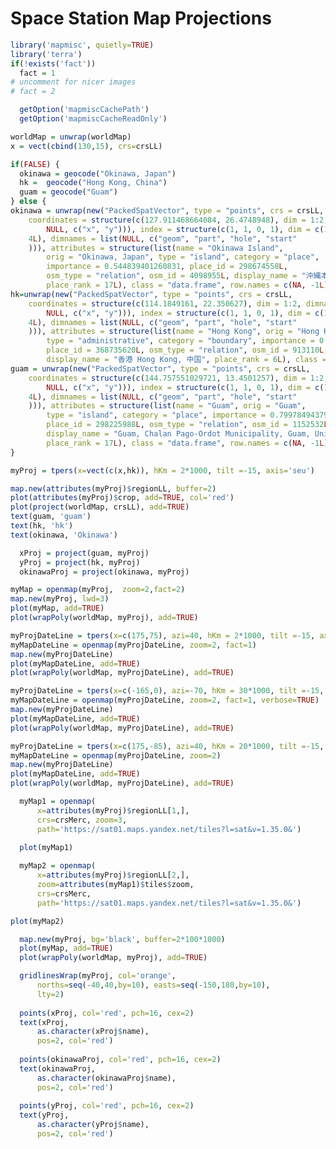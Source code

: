 <!--
%\VignetteEngine{knitr::docco_linear}
%\VignetteIndexEntry{Space Station Map Projections}
%\VignetteEncoding{UTF-8}
-->

# Space Station Map Projections

```r
library('mapmisc', quietly=TRUE)
library('terra')
if(!exists('fact'))
  fact = 1
# uncomment for nicer images
# fact = 2 

```

```r
  getOption('mapmiscCachePath')
  getOption('mapmiscCacheReadOnly')
```

```r
worldMap = unwrap(worldMap)
x = vect(cbind(130,15), crs=crsLL)

if(FALSE) {
  okinawa = geocode("Okinawa, Japan")
  hk =  geocode("Hong Kong, China")
  guam = geocode("Guam")
} else {
okinawa = unwrap(new("PackedSpatVector", type = "points", crs = crsLL, 
    coordinates = structure(c(127.911468664084, 26.4748948), dim = 1:2, dimnames = list(
        NULL, c("x", "y"))), index = structure(c(1, 1, 0, 1), dim = c(1L, 
    4L), dimnames = list(NULL, c("geom", "part", "hole", "start"
    ))), attributes = structure(list(name = "Okinawa Island", 
        orig = "Okinawa, Japan", type = "island", category = "place", 
        importance = 0.544839401260831, place_id = 298674558L, 
        osm_type = "relation", osm_id = 4098955L, display_name = "沖縄本島, 沖縄県, 日本", 
        place_rank = 17L), class = "data.frame", row.names = c(NA, -1L))))
hk=unwrap(new("PackedSpatVector", type = "points", crs = crsLL, 
    coordinates = structure(c(114.1849161, 22.350627), dim = 1:2, dimnames = list(
        NULL, c("x", "y"))), index = structure(c(1, 1, 0, 1), dim = c(1L, 
    4L), dimnames = list(NULL, c("geom", "part", "hole", "start"
    ))), attributes = structure(list(name = "Hong Kong", orig = "Hong Kong, China", 
        type = "administrative", category = "boundary", importance = 0.964301726010044, 
        place_id = 368735620L, osm_type = "relation", osm_id = 913110L, 
        display_name = "香港 Hong Kong, 中国", place_rank = 6L), class = "data.frame", row.names = c(NA, -1L))))
guam = unwrap(new("PackedSpatVector", type = "points", crs = crsLL, 
    coordinates = structure(c(144.757551029721, 13.4501257), dim = 1:2, dimnames = list(
        NULL, c("x", "y"))), index = structure(c(1, 1, 0, 1), dim = c(1L, 
    4L), dimnames = list(NULL, c("geom", "part", "hole", "start"
    ))), attributes = structure(list(name = "Guam", orig = "Guam", 
        type = "island", category = "place", importance = 0.799784943797409, 
        place_id = 298225988L, osm_type = "relation", osm_id = 1152532L, 
        display_name = "Guam, Chalan Pago-Ordot Municipality, Guam, United States", 
        place_rank = 17L), class = "data.frame", row.names = c(NA, -1L))))
}
```






```r
myProj = tpers(x=vect(c(x,hk)), hKm = 2*1000, tilt =-15, axis='seu')
```





 
```r
map.new(attributes(myProj)$regionLL, buffer=2)
plot(attributes(myProj)$crop, add=TRUE, col='red')
plot(project(worldMap, crsLL), add=TRUE)
text(guam, 'guam')
text(hk, 'hk')
text(okinawa, 'Okinawa')
```












```r
  xProj = project(guam, myProj)
  yProj = project(hk, myProj)
  okinawaProj = project(okinawa, myProj)
```




```r
myMap = openmap(myProj,  zoom=2,fact=2)
map.new(myProj, lwd=3)
plot(myMap, add=TRUE)
plot(wrapPoly(worldMap, myProj), add=TRUE)
```



```r
myProjDateLine = tpers(x=c(175,75), azi=40, hKm = 2*1000, tilt =-15, axis='seu')
myMapDateLine = openmap(myProjDateLine, zoom=2, fact=1)
map.new(myProjDateLine)
plot(myMapDateLine, add=TRUE)
plot(wrapPoly(worldMap, myProjDateLine), add=TRUE)
```


```r
myProjDateLine = tpers(x=c(-165,0), azi=-70, hKm = 30*1000, tilt =-15, axis='seu')
myMapDateLine = openmap(myProjDateLine, zoom=2, fact=1, verbose=TRUE)
map.new(myProjDateLine)
plot(myMapDateLine, add=TRUE)
plot(wrapPoly(worldMap, myProjDateLine), add=TRUE)
```

```r
myProjDateLine = tpers(x=c(175,-85), azi=40, hKm = 20*1000, tilt =-15, axis='seu')
myMapDateLine = openmap(myProjDateLine, zoom=2)
map.new(myProjDateLine)
plot(myMapDateLine, add=TRUE)
plot(wrapPoly(worldMap, myProjDateLine), add=TRUE)
```


```r
  
  myMap1 = openmap(
      x=attributes(myProj)$regionLL[1,],
      crs=crsMerc, zoom=3,
      path='https://sat01.maps.yandex.net/tiles?l=sat&v=1.35.0&')
  
  plot(myMap1)

  myMap2 = openmap(
      x=attributes(myProj)$regionLL[2,],
      zoom=attributes(myMap1)$tiles$zoom,
      crs=crsMerc,
      path='https://sat01.maps.yandex.net/tiles?l=sat&v=1.35.0&')

plot(myMap2)

```



```r
  map.new(myProj, bg='black', buffer=2*100*1000)
  plot(myMap, add=TRUE)
  plot(wrapPoly(worldMap, myProj), add=TRUE)  

  gridlinesWrap(myProj, col='orange', 
      norths=seq(-40,40,by=10), easts=seq(-150,180,by=10),
      lty=2)
  
  points(xProj, col='red', pch=16, cex=2)
  text(xProj, 
      as.character(xProj$name),
      pos=2, col='red')
  
  points(okinawaProj, col='red', pch=16, cex=2)
  text(okinawaProj, 
      as.character(okinawaProj$name),
      pos=2, col='red')
  
  points(yProj, col='red', pch=16, cex=2)
  text(yProj, 
      as.character(yProj$name),
      pos=2, col='red')
```
